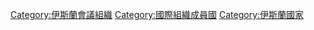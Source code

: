 {{伊斯蘭會議組織}}
[[Category:伊斯蘭會議組織|Category:伊斯蘭會議組織]]
[[Category:國際組織成員國|Category:國際組織成員國]]
[[Category:伊斯蘭國家|Category:伊斯蘭國家]]